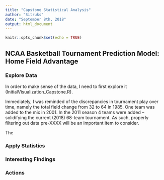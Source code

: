```yaml
---
title: "Capstone Statistical Analysis"
author: "Sitruks"
date: "September 8th, 2018"
output: html_document
---
```


```r
knitr::opts_chunk$set(echo = TRUE)
```

## NCAA Basketball Tournament Prediction Model: Home Field Advantage

### **Explore Data**

In order to make sense of the data, I need to first explore it (InitialVisualization_Capstone.R).

Immediately, I was reminded of the discrepancies in tournament play over time, namely the total field change from 32 to 64 in 1985. One team was added to the mix in 2001. In the 2011 season 4 teams were added -- solidifying the current (2018) 68-team tournament. As such, properly filtering out data pre-XXXX will be an important item to consider. 

The 

### **Apply Statistics**

### **Interesting Findings**


### **Actions**


